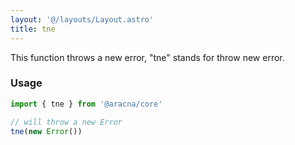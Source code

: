 ```yaml
---
layout: '@/layouts/Layout.astro'
title: tne
---
```


This function throws a new error, "tne" stands for throw new error.

### Usage

```ts
import { tne } from '@aracna/core'

// will throw a new Error
tne(new Error())
```
